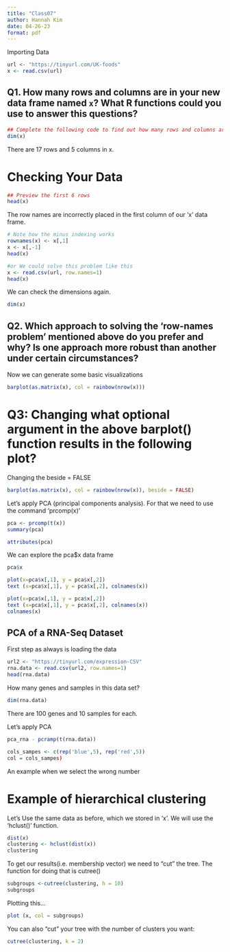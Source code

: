 ```yaml
---
title: "Class07"
author: Hannah Kim
date: 04-26-23
format: pdf
---
```


Importing Data

```r
url <- "https://tinyurl.com/UK-foods"
x <- read.csv(url)
```

## **Q1**. How many rows and columns are in your new data frame named `x`? What R functions could you use to answer this questions?

```r
## Complete the following code to find out how many rows and columns are in x?
dim(x)
```

There are 17 rows and 5 columns in x.

# Checking Your Data

```r
## Preview the first 6 rows
head(x)
```

The row names are incorrectly placed in the first column of our 'x' data frame.

```r
# Note how the minus indexing works
rownames(x) <- x[,1]
x <- x[,-1]
head(x)

#or We could solve this problem like this
x <- read.csv(url, row.names=1)
head(x)

```

We can check the dimensions again.

```r
dim(x)
```

## **Q2.** Which approach to solving the 'row-names problem' mentioned above do you prefer and why? Is one approach more robust than another under certain circumstances?

Now we can generate some basic visualizations

```r
barplot(as.matrix(x), col = rainbow(nrow(x)))

```

# **Q3**: Changing what optional argument in the above **barplot()** function results in the following plot?

Changing the beside = FALSE

```r
barplot(as.matrix(x), col = rainbow(nrow(x)), beside = FALSE)

```

Let's apply PCA (principal components analysis). For that we need to use the command 'prcomp(x)'

```r
pca <- prcomp(t(x))
summary(pca)

```

```r
attributes(pca)
```

We can explore the pca\$x data frame

```r
pca$x
```

```r
plot(x=pca$x[,1], y = pca$x[,2])
text (x=pca$x[,1], y = pca$x[,2], colnames(x))
```

```r
plot(x=pca$x[,1], y = pca$x[,2])
text (x=pca$x[,1], y = pca$x[,2], colnames(x))
colnames(x)
```

## PCA of a RNA-Seq Dataset

First step as always is loading the data

```r
url2 <- "https://tinyurl.com/expression-CSV"
rna.data <- read.csv(url2, row.names=1)
head(rna.data)
```

How many genes and samples in this data set?

```r
dim(rna.data)
```

There are 100 genes and 10 samples for each.

Let's apply PCA

```r
pca_rna - pcramp(t(rna.data))
```

```r
cols_sampes <- c(rep('blue',5), rep('red',5))
col = cols_sampes)
```

An example when we select the wrong number

# Example of hierarchical clustering

Let's Use the same data as before, which we stored in 'x'. We will use the 'hclust()' function.

```r
dist(x)
clustering <- hclust(dist(x))
clustering 
```

To get our results(i.e. membership vector) we need to "cut" the tree. The function for doing that is cutree()

```r
subgroups <-cutree(clustering, h = 10)
subgroups
```

Plotting this...

```r
plot (x, col = subgroups)
```

You can also "cut" your tree with the number of clusters you want:

```r
cutree(clustering, k = 2)
```
